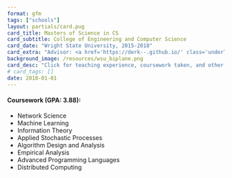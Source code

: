 ```yaml
---
format: gfm
tags: ["schools"]
layout: partials/card.pug
card_title: Masters of Science in CS
card_subtitle: College of Engineering and Computer Science
card_date: "Wright State University, 2015-2018"
card_extra: "Advisor: <a href='https://derk--.github.io/' class='underline cursor-pointer' style='color: #0000EE;'>Derek Doran</a>"
background_image: /resources/wsu_biplane.png
card_desc: "Click for teaching experience, coursework taken, and other details..." 
# card_tags: []
date: 2018-01-01
---
```



:::{.flex .items-center .px-2 .py-1 .bg-gray-100}
<h4 class="font-bold"> Coursework (GPA: 3.88): </h4>
:::

:::{.lisc-desc .p-2 .bg-white-100  .text-sm .space-y-2 }
  - Network Science 
  - Machine Learning
  - Information Theory
  - Applied Stochastic Processes
  - Algorithm Design and Analysis
  - Empirical Analysis
  - Advanced Programming Languages
  - Distributed Computing
:::